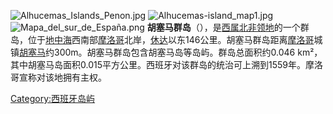 [[File:Alhucemas_Islands_Penon.jpg|thumb]]
[[File:Alhucemas-island_map1.jpg|thumb]]
[[File:Mapa_del_sur_de_España.png|thumb]]
'''胡塞马群岛'''（{{lang-es|Islas Alhucemas}}），是[[西属北非领地|西属北非领地]]的一个群岛，位于[[地中海|地中海]]西南部[[摩洛哥|摩洛哥]]北岸，[[休达|休达]]以东146公里。胡塞马群岛距离[[摩洛哥|摩洛哥]]城镇[[胡塞马|胡塞马]]约300m。胡塞马群岛包含胡塞马岛等岛屿。群岛总面积约0.046 km²，其中胡塞马岛面积0.015平方公里。西班牙对该群岛的统治可上溯到1559年。摩洛哥宣称对该地拥有主权。

{{西班牙行政區劃}}
{{Outlying territories of European countries}}
[[Category:西班牙岛屿|Category:西班牙岛屿]]